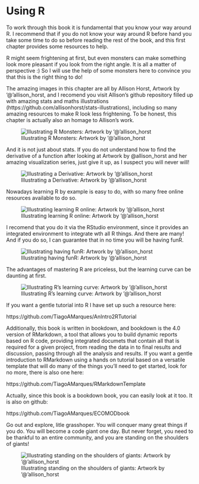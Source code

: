 # Using R {#usingRintro}

To work through this book it is fundamental that you know your way around R. I recommend that if you do not know your way around R before hand you take some time to do so before reading the rest of the book, and this first chapter provides some resources to help.

R might seem frightening at first, but even monsters can make something look more pleasant if you look from the right angle. It is all a matter of perspective :) So I will use the help of some monsters here to convince you that this is the right thing to do!

The amazing images in this chapter are all by Allison Horst, Artwork by '@'allison_horst, and I recomend you visit Allison's github repository filled up with amazing stats and maths illustrations (https://github.com/allisonhorst/stats-illustrations), including so many amazing resources to make R look less frightening. To be honest, this chapter is actually also an homage to Allison's work.

![Illustrating R Monsters: Artwork by '@'allison_horst](extfiles/monsteRs.jpg)

And it is not just about stats. If you do not understand how to find the derivative of a function after looking at Artwork by @allison_horst and her amazing visualization series, just give it up, as I suspect you will never will!

![Illustrating a Derivative: Artwork by '@'allison_horst](extfiles/derivative_1.jpg)

Nowadays learning R by example is easy to do, with so many free online resources available to do so. 

![Illustrating learning R online: Artwork by '@'allison_horst](extfiles/monster_support.jpg)

I recomend that you do it via the RStudio environment, since it provides an integrated environment to integrate wth all R things. And there are many! And if you do so, I can guarantee that in no time you will be having funR.

![Illustrating having funR: Artwork by '@'allison_horst](extfiles\r_first_then.png)

The advantages of mastering R are priceless, but the learning curve can be daunting at first. 

![Illustrating R's learning curve: Artwork by '@'allison_horst](extfiles/usethis.png)

If you want a gentle tutorial into R I have set up such a resource here:

https://github.com/TiagoAMarques/AnIntro2RTutorial

Additionally, this book is written in bookdown, and bookdown is the 4.0 version of RMarkdown, a tool that allows you to build dynamic reports based on R code, providing integrated documets that contain all that is required for a given project, from reading the data in to final results and discussion, passing through all the analysis and results. If you want a gentle introduction to RMarkdown using a hands on tutorial based on a versatile template that will do many of the things you'll need to get started, look for no more, there is also one here:

https://github.com/TiagoAMarques/RMarkdownTemplate

Actually, since this book is a bookdown book, you can easily look at it too. It is also on github:

https://github.com/TiagoAMarques/ECOMODbook

Go out and explore, litle grasshoper. You will conquer many great things if you do. You will become a code giant one day. But never forget, you need to be thankful to an entire community, and you are standing on the shoulders of giants!

![Illustrating standing on the shoulders of giants: Artwork by '@'allison_horst](extfiles/code_hero.jpg)